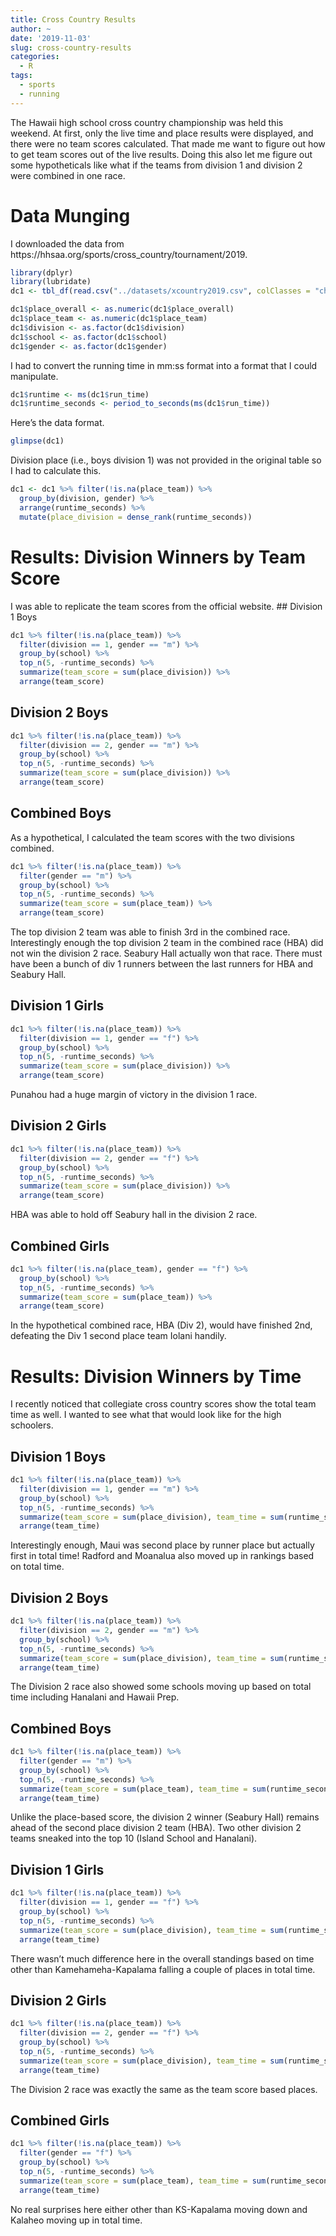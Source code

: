 ```yaml
---
title: Cross Country Results
author: ~
date: '2019-11-03'
slug: cross-country-results
categories:
  - R
tags: 
  - sports
  - running
---
```

The Hawaii high school cross country championship was held this weekend. At first, only the live time and place results were displayed, and there were no team scores calculated. That made me want to figure out how to get team scores out of the live results. Doing this also let me figure out some hypotheticals like what if the teams from division 1 and division 2 were combined in one race. 


# Data Munging
I downloaded the data from https://hhsaa.org/sports/cross_country/tournament/2019. 
```r
library(dplyr)
library(lubridate)
dc1 <- tbl_df(read.csv("../datasets/xcountry2019.csv", colClasses = "character"))
```

```r
dc1$place_overall <- as.numeric(dc1$place_overall)
dc1$place_team <- as.numeric(dc1$place_team)
dc1$division <- as.factor(dc1$division)
dc1$school <- as.factor(dc1$school)
dc1$gender <- as.factor(dc1$gender)
```

I had to convert the running time in mm:ss format into a format that I could manipulate. 
```r
dc1$runtime <- ms(dc1$run_time)
dc1$runtime_seconds <- period_to_seconds(ms(dc1$run_time))
```

Here's the data format.
```r
glimpse(dc1)
```

Division place (i.e., boys division 1) was not provided in the original table so I had to calculate this.
```r
dc1 <- dc1 %>% filter(!is.na(place_team)) %>%
  group_by(division, gender) %>% 
  arrange(runtime_seconds) %>%
  mutate(place_division = dense_rank(runtime_seconds))
```

# Results: Division Winners by Team Score

I was able to replicate the team scores from the official website.
## Division 1 Boys
```r
dc1 %>% filter(!is.na(place_team)) %>%
  filter(division == 1, gender == "m") %>%
  group_by(school) %>%
  top_n(5, -runtime_seconds) %>%
  summarize(team_score = sum(place_division)) %>%
  arrange(team_score)
```

## Division 2 Boys
```r
dc1 %>% filter(!is.na(place_team)) %>%
  filter(division == 2, gender == "m") %>%
  group_by(school) %>%
  top_n(5, -runtime_seconds) %>%
  summarize(team_score = sum(place_division)) %>%
  arrange(team_score)
```


## Combined Boys
As a hypothetical, I calculated the team scores with the two divisions combined.

```r
dc1 %>% filter(!is.na(place_team)) %>% 
  filter(gender == "m") %>%
  group_by(school) %>%
  top_n(5, -runtime_seconds) %>%
  summarize(team_score = sum(place_team)) %>%
  arrange(team_score)
```

The top division 2 team was able to finish 3rd in the combined race. Interestingly enough the top division 2 team in the combined race (HBA) did not win the division 2 race. Seabury Hall actually won that race. There must have been a bunch of div 1 runners between the last runners for HBA and Seabury Hall.

## Division 1 Girls
```r
dc1 %>% filter(!is.na(place_team)) %>%
  filter(division == 1, gender == "f") %>%
  group_by(school) %>%
  top_n(5, -runtime_seconds) %>%
  summarize(team_score = sum(place_division)) %>%
  arrange(team_score)
```
Punahou had a huge margin of victory in the division 1 race.

## Division 2 Girls
```r
dc1 %>% filter(!is.na(place_team)) %>%
  filter(division == 2, gender == "f") %>%
  group_by(school) %>%
  top_n(5, -runtime_seconds) %>%
  summarize(team_score = sum(place_division)) %>%
  arrange(team_score)
```
HBA was able to hold off Seabury hall in the division 2 race. 

## Combined Girls
```r
dc1 %>% filter(!is.na(place_team), gender == "f") %>%
  group_by(school) %>%
  top_n(5, -runtime_seconds) %>%
  summarize(team_score = sum(place_team)) %>%
  arrange(team_score)
```

In the hypothetical combined race, HBA (Div 2), would have finished 2nd, defeating the Div 1 second place team Iolani handily.

# Results: Division Winners by Time
I recently noticed that collegiate cross country scores show the total team time as well. I wanted to see what that would look like for the high schoolers.

## Division 1 Boys
```r
dc1 %>% filter(!is.na(place_team)) %>%
  filter(division == 1, gender == "m") %>%
  group_by(school) %>%
  top_n(5, -runtime_seconds) %>%
  summarize(team_score = sum(place_division), team_time = sum(runtime_seconds)) %>%
  arrange(team_time)
```
Interestingly enough, Maui was second place by runner place but actually first in total time! Radford and Moanalua also moved up in rankings based on total time.

## Division 2 Boys
```r
dc1 %>% filter(!is.na(place_team)) %>%
  filter(division == 2, gender == "m") %>%
  group_by(school) %>%
  top_n(5, -runtime_seconds) %>%
  summarize(team_score = sum(place_division), team_time = sum(runtime_seconds)) %>%
  arrange(team_time)
```

The Division 2 race also showed some schools moving up based on total time including Hanalani and Hawaii Prep. 

## Combined Boys
```r
dc1 %>% filter(!is.na(place_team)) %>% 
  filter(gender == "m") %>%
  group_by(school) %>%
  top_n(5, -runtime_seconds) %>%
  summarize(team_score = sum(place_team), team_time = sum(runtime_seconds)) %>%
  arrange(team_time)
```

Unlike the place-based score, the division 2 winner (Seabury Hall) remains ahead of the second place division 2 team (HBA). Two other division 2 teams sneaked into the top 10 (Island School and Hanalani).

## Division 1 Girls
```r
dc1 %>% filter(!is.na(place_team)) %>%
  filter(division == 1, gender == "f") %>%
  group_by(school) %>%
  top_n(5, -runtime_seconds) %>%
  summarize(team_score = sum(place_division), team_time = sum(runtime_seconds)) %>%
  arrange(team_time)
```
There wasn't much difference here in the overall standings based on time other than Kamehameha-Kapalama falling a couple of places in total time.

## Division 2 Girls
```r
dc1 %>% filter(!is.na(place_team)) %>%
  filter(division == 2, gender == "f") %>%
  group_by(school) %>%
  top_n(5, -runtime_seconds) %>%
  summarize(team_score = sum(place_division), team_time = sum(runtime_seconds)) %>%
  arrange(team_time)
```

The Division 2 race was exactly the same as the team score based places. 

## Combined Girls
```r
dc1 %>% filter(!is.na(place_team)) %>% 
  filter(gender == "f") %>%
  group_by(school) %>%
  top_n(5, -runtime_seconds) %>%
  summarize(team_score = sum(place_team), team_time = sum(runtime_seconds)) %>%
  arrange(team_time)
```

No real surprises here either other than KS-Kapalama moving down and Kalaheo moving up in total time. 

